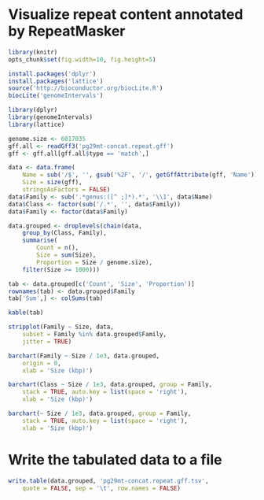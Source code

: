 # Visualize repeat content annotated by RepeatMasker

```r
library(knitr)
opts_chunk$set(fig.width=10, fig.height=5)
```

```r
install.packages('dplyr')
install.packages('lattice')
source('http://bioconductor.org/biocLite.R')
biocLite('genomeIntervals')
```

```r
library(dplyr)
library(genomeIntervals)
library(lattice)
```

```r
genome.size <- 6017035
gff.all <- readGff3('pg29mt-concat.repeat.gff')
gff <- gff.all[gff.all$type == 'match',]

data <- data.frame(
	Name = sub('/$', '', gsub('%2F', '/', getGffAttribute(gff, 'Name'))),
	Size = size(gff),
	stringsAsFactors = FALSE)
data$Family <- sub('.*genus:([^ ;]*).*', '\\1', data$Name)
data$Class <- factor(sub('/.*', '', data$Family))
data$Family <- factor(data$Family)
```

```r
data.grouped <- droplevels(chain(data,
	group_by(Class, Family),
	summarise(
		Count = n(),
		Size = sum(Size),
		Proportion = Size / genome.size),
	filter(Size >= 1000)))

tab <- data.grouped[c('Count', 'Size', 'Proportion')]
rownames(tab) <- data.grouped$Family
tab['Sum',] <- colSums(tab)
```

```r
kable(tab)
```

```r
stripplot(Family ~ Size, data,
	subset = Family %in% data.grouped$Family,
	jitter = TRUE)
```

```r
barchart(Family ~ Size / 1e3, data.grouped,
	origin = 0,
	xlab = 'Size (kbp)')

barchart(Class ~ Size / 1e3, data.grouped, group = Family,
	stack = TRUE, auto.key = list(space = 'right'),
	xlab = 'Size (kbp)')

barchart(~ Size / 1e3, data.grouped, group = Family,
	stack = TRUE, auto.key = list(space = 'right'),
	xlab = 'Size (kbp)')
```


# Write the tabulated data to a file
```r
write.table(data.grouped, 'pg29mt-concat.repeat.gff.tsv',
	quote = FALSE, sep = '\t', row.names = FALSE)
```
